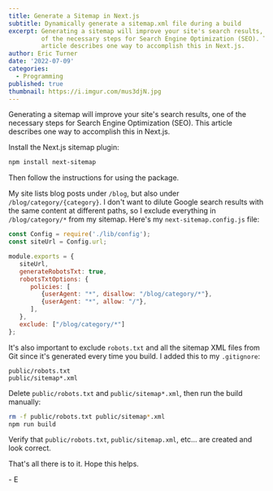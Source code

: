 ```yaml
---
title: Generate a Sitemap in Next.js
subtitle: Dynamically generate a sitemap.xml file during a build
excerpt: Generating a sitemap will improve your site's search results, one
         of the necessary steps for Search Engine Optimization (SEO). This
         article describes one way to accomplish this in Next.js.
author: Eric Turner
date: '2022-07-09'
categories:
  - Programming
published: true
thumbnail: https://i.imgur.com/mus3djN.jpg
---
```


Generating a sitemap will improve your site's search results, one
of the necessary steps for Search Engine Optimization (SEO). This
article describes one way to accomplish this in Next.js.

Install the Next.js sitemap plugin:

```bash
npm install next-sitemap
```

Then follow the <ExternalLink href="https://www.npmjs.com/package/next-sitemap">instructions for using the package</ExternalLink>.

My site lists blog posts under `/blog`, but also under `/blog/category/{category}`. I don't
want to dilute Google search results with the same content at different paths, so I exclude everything in `/blog/category/*`
from my sitemap. Here's my `next-sitemap.config.js` file:

```jsx
const Config = require('./lib/config');
const siteUrl = Config.url;

module.exports = {
   siteUrl,
   generateRobotsTxt: true,
   robotsTxtOptions: {
      policies: [
         {userAgent: "*", disallow: "/blog/category/*"},
         {userAgent: "*", allow: "/"},
      ],
   },
   exclude: ["/blog/category/*"]
};
```
It's also important to exclude `robots.txt` and all the sitemap XML files from Git since
it's generated every time you build. I added this to my `.gitignore`:

```gitignore
public/robots.txt
public/sitemap*.xml
```

Delete `public/robots.txt` and `public/sitemap*.xml`, then run the build manually:

```bash
rm -f public/robots.txt public/sitemap*.xml
npm run build
```

Verify that `public/robots.txt`, `public/sitemap.xml`, etc... are created and look correct.

That's all there is to it. Hope this helps.

\- E